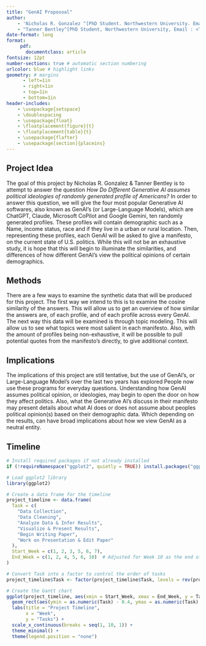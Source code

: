 ```yaml
---
title: "GenAI Proposoal"
author:
    - 'Nicholas R. Gonzalez ^[PhD Student. Northwestern University. Email: <NicholasGonzalez2029@u.northwestern.edu>]'
    - "Tanner Bentley^[PhD Student, Northwestern University, Email : <TannerBentley2029@u.northwestern.edu>]"
date-format: long
format: 
     pdf:
       documentclass: article 
fontsize: 12pt
number-sections: true # automatic section numbering
urlcolor: blue # highlight links
geometry: # margins
      - left=1in
      - right=1in
      - top=1in
      - bottom=1in
header-includes:
    - \usepackage{setspace}
    - \doublespacing
    - \usepackage{float}
    - \floatplacement{figure}{t}
    - \floatplacement{table}{t}
    - \usepackage{flafter}
    - \usepackage[section]{placeins}
---
```






## Project Idea 

The goal of this project by Nicholas R. Gonzalez & Tanner Bentley is to attempt to answer the question _How Do Different Generative AI assumes political ideologies of randomly generated profile of Americans?_ In order to answer this question, we will give the four most popular Generative AI softwares, also known as GenAI's (or Large-Language Models), which are ChatGPT, Claude, Microsoft CoPilot and Google Gemini, ten randomly generated profiles. These profiles will contain demographic such as a Name, income status, race and if they live in a urban or rural location. Then, representing these profiles, each GenAI will be asked to give a manifesto, on the current state of U.S. politics. While this will not be an exhaustive study, it is hope that this will begin to illuminate the similarities, and differences of how different GenAI's view the political opinions of certain demographics. 


## Methods 

There are a few ways to examine the synthetic data that will be produced for this project. The first way we intend to this is to examine the cosine similarity of the answers. This will allow us to get an overview of how similar the answers are, of each profile, and of each profile across every GenAI. The next way this data will be examined is through topic modeling. This will allow us to see what topics were most salient in each manifesto. Also, with the amount of profiles being non-exhaustive, it will be possible to pull potential quotes from the manifesto's directly, to give additional context. 



## Implications 

The implications of this project are still tentative, but the use of GenAI's, or Large-Language Model's over the last two years has explored People now use these programs for everyday questions. Understanding how GenAI assumes political opinion, or ideologies, may begin to open the door on how they affect politics. Also, what the Generative AI's discuss in their manifesto may present details about what AI does or does not assume about peoples political opinion(s) based on their demographic data. Which depending on the results, can have broad implications about how we view GenAI as a neutral entity. 

## Timeline 

```r

# Install required packages if not already installed
if (!requireNamespace("ggplot2", quietly = TRUE)) install.packages("ggplot2")

# Load ggplot2 library
library(ggplot2)

# Create a data frame for the timeline
project_timeline <- data.frame(
  Task = c(
    "Data Collection",
    "Data Cleaning",
    "Analyze Data & Infer Results",
    "Visualize & Present Results",
    "Begin Writing Paper",
    "Work on Presentation & Edit Paper"
  ),
  Start_Week = c(1, 2, 3, 5, 6, 7),
  End_Week = c(1, 2, 4, 5, 6, 10)  # Adjusted for Week 10 as the end of editing
)

# Convert Task into a factor to control the order of tasks
project_timeline$Task <- factor(project_timeline$Task, levels = rev(project_timeline$Task))

# Create the Gantt chart
ggplot(project_timeline, aes(xmin = Start_Week, xmax = End_Week, y = Task, fill = Task)) +
  geom_rect(aes(ymin = as.numeric(Task) - 0.4, ymax = as.numeric(Task) + 0.4), color = "black") +
  labs(title = "Project Timeline",
       x = "Week",
       y = "Tasks") +
  scale_x_continuous(breaks = seq(1, 10, 1)) +
  theme_minimal() +
  theme(legend.position = "none")

```




